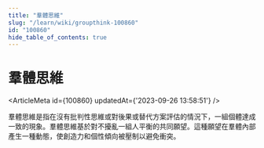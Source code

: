 ```yaml
---
title: "羣體思維"
slug: "/learn/wiki/groupthink-100860"
id: "100860"
hide_table_of_contents: true
---
```



# 羣體思維

<ArticleMeta id={100860} updatedAt={'2023-09-26 13:58:51'} />
<div className='border-solid border-b border-t-0 my-4 border-[var(--ifm-color-gray-300)]' />

羣體思維是指在沒有批判性思維或對後果或替代方案評估的情況下，一組個體達成一致的現象。羣體思維基於對不擾亂一組人平衡的共同願望。這種願望在羣體內部產生一種動態，使創造力和個性傾向被壓制以避免衝突。
